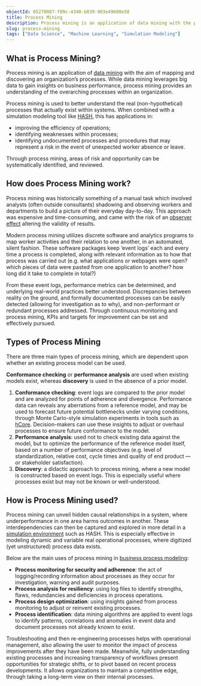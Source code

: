 ```yaml
---
objectId: 05270087-f09c-4340-b839-903e49600e58
title: Process Mining
description: Process mining is an application of data mining with the purpose of mapping an organization’s processes. It is used to optimize operations, and identify weaknesses.
slug: process-mining
tags: ["Data Science", "Machine Learning", "Simulation Modeling"]
---
```


## What is Process Mining?

Process mining is an application of [data mining](/glossary/data-mining) with the aim of mapping and discovering an organization’s processes. While data mining leverages big data to gain insights on business performance, process mining provides an understanding of the overarching processes within an organization.

Process mining is used to better understand the real (non-hypothetical) processes that actually exist within systems. When combined with a simulation modeling tool like [HASH](/platform), this has applications in:

- improving the efficiency of operations;
- identifying weaknesses within processes;
- identifying undocumented processes and procedures that may represent a risk in the event of unexpected worker absence or leave.

Through process mining, areas of risk and opportunity can be systematically identified, and reviewed.

## How does Process Mining work?

Process mining was historically something of a manual task which involved analysts (often outside consultants) shadowing and observing workers and departments to build a picture of their everyday day-to-day. This approach was expensive and time-consuming, and came with the risk of an [observer effect](<https://en.wikipedia.org/wiki/Observer_effect_(physics)>) altering the validity of results.

Modern process mining utilizes discrete software and analytics programs to map worker activities and their relation to one another, in an automated, silent fashion. These software packages keep ‘event logs’ each and every time a process is completed, along with relevant information as to how that process was carried out (e.g. what applications or webpages were open? which pieces of data were pasted from one application to another? how long did it take to complete in total?)

From these event logs, performance metrics can be determined, and underlying real-world practices better understood. Discrepancies between reality on the ground, and formally documented processes can be easily detected (allowing for investigation as to why), and non-performant or redundant processes addressed. Through continuous monitoring and process mining, KPIs and targets for improvement can be set and effectively pursued.

## Types of Process Mining

There are three main types of process mining, which are dependent upon whether an existing process model can be used.

**Conformance checking** or **performance analysis** are used when existing models exist, whereas **discovery** is used in the absence of a prior model.

1. **Conformance checking**: event logs are compared to the prior model and are analyzed for points of adherence and divergence. Performance data can reveals any aberrations from a reference model, and may be used to forecast future potential bottlenecks under varying conditions, through Monte Carlo-style simulation experiments in tools such as [hCore](/platform/core). Decision-makers can use these insights to adjust or overhaul processes to ensure future conformance to the model.
1. **Performance analysis**: used not to check existing data against the model, but to optimize the performance of the reference model itself, based on a number of performance objectives (e.g. level of standardization, relative cost, cycle times and quality of end product — or stakeholder satisfaction).
1. **Discovery**: a didactic approach to process mining, where a new model is constructed based on event logs. This is especially useful where processes exist but may not be known or well-understood.

## How is Process Mining used?

Process mining can unveil hidden causal relationships in a system, where underperformance in one area harms outcomes in another. These interdependencies can then be captured and explored in more detail in a [simulation environment](/platform) such as HASH. This is especially effective in modeling dynamic and variable real operational processes, where digitized (yet unstructured) process data exists.

Below are the main uses of process mining in [business process modeling](/glossary/business-process-modeling):

- **Process monitoring for security and adherence**: the act of logging/recording information about processes as they occur for investigation, warning and audit purposes.
- **Process analysis for resiliency**: using log files to identify strengths, flaws, redundancies and deficiencies in process operations.
- **Process design optimization**: using insights gained from process monitoring to adjust or reinvent existing processes.
- **Process identification**: data mining algorithms are applied to event logs to identify patterns, correlations and anomalies in event data and document processes not already known to exist.

Troubleshooting and then re-engineering processes helps with operational management, also allowing the user to monitor the impact of process improvements after they have been made. Meanwhile, fully understanding existing processes and increasing transparency of workflows present opportunities for strategic shifts, or to pivot based on recent process developments. It allows organizations to maintain a competitive edge, through taking a long-term view on their internal processes.
